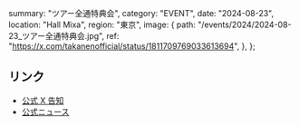   summary: "ツアー全通特典会",
  category: "EVENT",
  date: "2024-08-23",
  location: "Hall Mixa",
  region: "東京",
  image: {
    path: "/events/2024/2024-08-23_ツアー全通特典会.jpg",
    ref: "https://x.com/takanenofficial/status/1811709769033613694",
  },
};

## リンク

- [公式 X 告知](https://x.com/takanenofficial/status/1811709769033613694)
- [公式ニュース](https://takanenonadeshiko.jp/「高嶺のなでしこ全国ツアー2024わたし色に染ま-5/)
